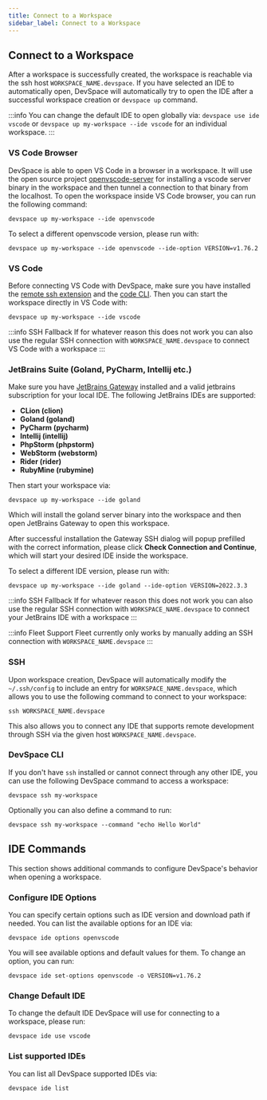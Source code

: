 ```yaml
---
title: Connect to a Workspace
sidebar_label: Connect to a Workspace
---
```


## Connect to a Workspace

After a workspace is successfully created, the workspace is reachable via the ssh host `WORKSPACE_NAME.devspace`.
If you have selected an IDE to automatically open, DevSpace will automatically try to open the IDE after a successful workspace creation or `devspace up` command.

:::info
You can change the default IDE to open globally via: `devspace use ide vscode` or `devspace up my-workspace --ide vscode` for an individual workspace.
:::

### VS Code Browser

DevSpace is able to open VS Code in a browser in a workspace.
It will use the open source project [openvscode-server](https://github.com/gitpod-io/openvscode-server) for installing a vscode server binary in the workspace and then tunnel a connection to that binary from the localhost.
To open the workspace inside VS Code browser, you can run the following command:
```
devspace up my-workspace --ide openvscode
```

To select a different openvscode version, please run with:
```
devspace up my-workspace --ide openvscode --ide-option VERSION=v1.76.2
```

### VS Code

Before connecting VS Code with DevSpace, make sure you have installed the [remote ssh extension](https://marketplace.visualstudio.com/items?itemName=ms-vscode-remote.remote-ssh) and the [code CLI](https://code.visualstudio.com/docs/editor/command-line). Then you can start the workspace directly in VS Code with:
```
devspace up my-workspace --ide vscode
```

:::info SSH Fallback
If for whatever reason this does not work you can also use the regular SSH connection with `WORKSPACE_NAME.devspace` to connect VS Code with a workspace
:::

### JetBrains Suite (Goland, PyCharm, Intellij etc.)

Make sure you have [JetBrains Gateway](https://www.jetbrains.com/remote-development/gateway/) installed and a valid jetbrains subscription for your local IDE. The following JetBrains IDEs are supported:
* **CLion (clion)**
* **Goland (goland)**
* **PyCharm (pycharm)**
* **Intellij (intellij)**
* **PhpStorm (phpstorm)**
* **WebStorm (webstorm)**
* **Rider (rider)**
* **RubyMine (rubymine)**

Then start your workspace via:
```
devspace up my-workspace --ide goland
```

Which will install the goland server binary into the workspace and then open JetBrains Gateway to open this workspace.

After successful installation the Gateway SSH dialog will popup prefilled with the correct information, please click **Check Connection and Continue**, which will start your desired IDE inside the workspace.

To select a different IDE version, please run with:
```
devspace up my-workspace --ide goland --ide-option VERSION=2022.3.3
```

:::info SSH Fallback
If for whatever reason this does not work you can also use the regular SSH connection with `WORKSPACE_NAME.devspace` to connect your JetBrains IDE with a workspace
:::

:::info Fleet Support
Fleet currently only works by manually adding an SSH connection with `WORKSPACE_NAME.devspace`
:::

### SSH

Upon workspace creation, DevSpace will automatically modify the `~/.ssh/config` to include an entry for `WORKSPACE_NAME.devspace`, which allows you to use the following command to connect to your workspace:
```
ssh WORKSPACE_NAME.devspace
```

This also allows you to connect any IDE that supports remote development through SSH via the given host `WORKSPACE_NAME.devspace`.

### DevSpace CLI

If you don't have `ssh` installed or cannot connect through any other IDE, you can use the following DevSpace command to access a workspace:
```
devspace ssh my-workspace
```

Optionally you can also define a command to run:
```
devspace ssh my-workspace --command "echo Hello World"
```

## IDE Commands

This section shows additional commands to configure DevSpace's behavior when opening a workspace.

### Configure IDE Options

You can specify certain options such as IDE version and download path if needed. You can list the available options for an IDE via:
```
devspace ide options openvscode
```

You will see available options and default values for them. To change an option, you can run:
```
devspace ide set-options openvscode -o VERSION=v1.76.2
```

### Change Default IDE

To change the default IDE DevSpace will use for connecting to a workspace, please run:
```
devspace ide use vscode
```

### List supported IDEs

You can list all DevSpace supported IDEs via:
```
devspace ide list
```

